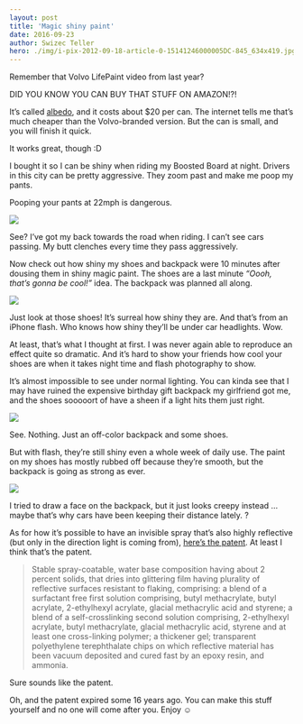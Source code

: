 ```yaml
---
layout: post
title: 'Magic shiny paint'
date: 2016-09-23
author: Swizec Teller
hero: ./img/i-pix-2012-09-18-article-0-15141246000005DC-845_634x419.jpg
---
```

Remember that Volvo LifePaint video from last year?





DID YOU KNOW YOU CAN BUY THAT STUFF ON AMAZON!?!



It’s called [albedo](https://www.amazon.com/s/ref=nb_sb_noss_1?url=search-alias%3Daps&field-keywords=albedo+spray&rh=i%3Aaps%2Ck%3Aalbedo+spray), and it costs about $20 per can. The internet tells me that’s much cheaper than the Volvo-branded version. But the can is small, and you will finish it quick.



It works great, though :D



I bought it so I can be shiny when riding my Boosted Board at night. Drivers in this city can be pretty aggressive. They zoom past and make me poop my pants.



Pooping your pants at 22mph is dangerous.



![](./img/i-pix-2012-09-18-article-0-15141246000005DC-845_634x419.jpg)



See? I’ve got my back towards the road when riding. I can’t see cars passing. My butt clenches every time they pass aggressively.



Now check out how shiny my shoes and backpack were 10 minutes after dousing them in shiny magic paint. The shoes are a last minute _“Oooh, that’s gonna be cool!”_ idea. The backpack was planned all along.



![](./img/45BP3uB.jpg)



Just look at those shoes! It’s surreal how shiny they are. And that’s from an iPhone flash. Who knows how shiny they’ll be under car headlights. Wow.



At least, that’s what I thought at first. I was never again able to reproduce an effect quite so dramatic. And it’s hard to show your friends how cool your shoes are when it takes night time and flash photography to show.



It’s almost impossible to see under normal lighting. You can kinda see that I may have ruined the expensive birthday gift backpack my girlfriend got me, and the shoes sooooort of have a sheen if a light hits them just right.



![](./img/kJNcSMj.jpg)



See. Nothing. Just an off-color backpack and some shoes.



But with flash, they’re still shiny even a whole week of daily use. The paint on my shoes has mostly rubbed off because they’re smooth, but the backpack is going as strong as ever.



![](./img/eRFMSlG.jpg)



I tried to draw a face on the backpack, but it just looks creepy instead … maybe that’s why cars have been keeping their distance lately. ?



As for how it’s possible to have an invisible spray that’s also highly reflective (but only in the direction light is coming from), [here’s the patent](https://www.google.com/patents/US5109060). At least I think that’s the patent.



> Stable spray-coatable, water base composition having about 2 percent solids, that dries into glittering film having plurality of reflective surfaces resistant to flaking, comprising: a blend of a surfactant free first solution comprising, butyl methacrylate, butyl acrylate, 2-ethylhexyl acrylate, glacial methacrylic acid and styrene; a blend of a self-crosslinking second solution comprising, 2-ethylhexyl acrylate, butyl methacrylate, glacial methacrylic acid, styrene and at least one cross-linking polymer; a thickener gel; transparent polyethylene terephthalate chips on which reflective material has been vacuum deposited and cured fast by an epoxy resin, and ammonia.



Sure sounds like the patent.



Oh, and the patent expired some 16 years ago. You can make this stuff yourself and no one will come after you. Enjoy ☺️